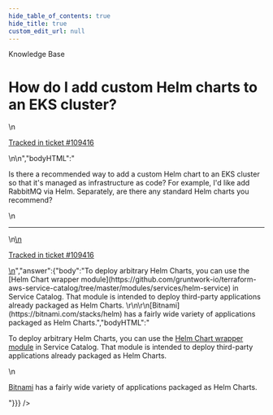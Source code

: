 ```yaml
---
hide_table_of_contents: true
hide_title: true
custom_edit_url: null
---
```



<head>
  <link rel="canonical" href="https://github.com/gruntwork-io/knowledge-base/discussions/576" />
</head>

<CenterLayout>
<span className="searchCategory">Knowledge Base</span>
<h1>How do I add custom Helm charts to an EKS cluster?</h1>
<GitHub discussion={{"id":"D_kwDOF8slf84ARJPL","number":576,"author":{"login":"josh-padnick"},"title":"How do I add custom Helm charts to an EKS cluster?","body":"\nIs there a recommended way to add a custom Helm chart to an EKS cluster so that it's managed as infrastructure as code? For example, I'd like add RabbitMQ via Helm. Separately, are there any standard Helm charts you recommend?\r\n\r\n\n\n---\n\n<ins datetime=\"2022-10-21T23:36:29Z\">\n  <p><a href=\"https://support.gruntwork.io/hc/requests/109416\">Tracked in ticket #109416</a></p>\n</ins>\n","bodyHTML":"<p dir=\"auto\">Is there a recommended way to add a custom Helm chart to an EKS cluster so that it's managed as infrastructure as code? For example, I'd like add RabbitMQ via Helm. Separately, are there any standard Helm charts you recommend?</p>\n<hr>\n<ins datetime=\"2022-10-21T23:36:29Z\">\n  <p dir=\"auto\"><a href=\"https://support.gruntwork.io/hc/requests/109416\" rel=\"nofollow\">Tracked in ticket #109416</a></p>\n</ins>","answer":{"body":"To deploy arbitrary Helm Charts, you can use the [Helm Chart wrapper module](https://github.com/gruntwork-io/terraform-aws-service-catalog/tree/master/modules/services/helm-service) in Service Catalog. That module is intended to deploy third-party applications already packaged as Helm Charts. \r\n\r\n[Bitnami](https://bitnami.com/stacks/helm) has a fairly wide variety of applications packaged as Helm Charts.","bodyHTML":"<p dir=\"auto\">To deploy arbitrary Helm Charts, you can use the <a href=\"https://github.com/gruntwork-io/terraform-aws-service-catalog/tree/master/modules/services/helm-service\">Helm Chart wrapper module</a> in Service Catalog. That module is intended to deploy third-party applications already packaged as Helm Charts.</p>\n<p dir=\"auto\"><a href=\"https://bitnami.com/stacks/helm\" rel=\"nofollow\">Bitnami</a> has a fairly wide variety of applications packaged as Helm Charts.</p>"}}} />

</CenterLayout>
  

<!-- ##DOCS-SOURCER-START
{
  "sourcePlugin": "github-discussions",
  "hash": "fe2ac90f87ceeaefd0636cbbd186322f"
}
##DOCS-SOURCER-END -->
